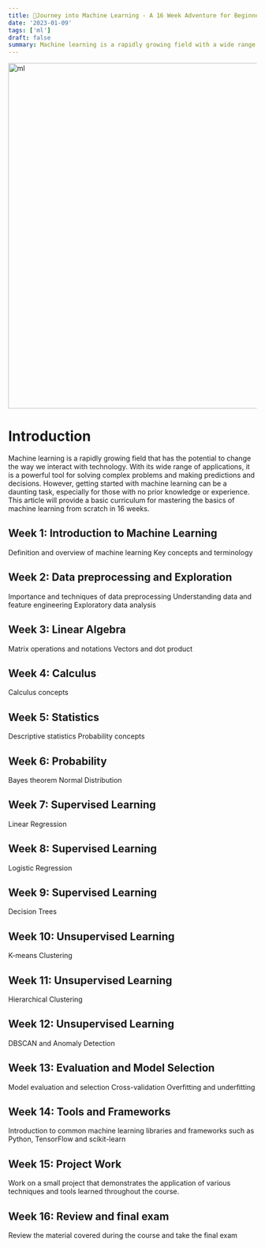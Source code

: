 ```yaml
---
title: 📘Journey into Machine Learning - A 16 Week Adventure for Beginners
date: '2023-01-09'
tags: ['ml']
draft: false
summary: Machine learning is a rapidly growing field with a wide range of applications, from self-driving cars to personalizing recommendations on streaming platforms. If you want to master machine learning, it's important to have a strong foundation in the fundamental concepts.
---
```


<div className="grid place-items-center">
  <img
    className="inline rounded-lg"
    src="https://images.squarespace-cdn.com/content/v1/5feb53185d3dab691b47361b/1609930650139-9NRI63XUJ29Y7E9LEA9G/12eca-machine-learning.gif"
    alt="ml"
    width="700"
    height="700"
  />
</div>

# Introduction
Machine learning is a rapidly growing field that has the potential to change the way we interact with technology. With its wide range of applications, it is a powerful tool for solving complex problems and making predictions and decisions. However, getting started with machine learning can be a daunting task, especially for those with no prior knowledge or experience. This article will provide a basic curriculum for mastering the basics of machine learning from scratch in 16 weeks.

## Week 1: Introduction to Machine Learning
Definition and overview of machine learning
Key concepts and terminology

## Week 2: Data preprocessing and Exploration
Importance and techniques of data preprocessing
Understanding data and feature engineering
Exploratory data analysis

## Week 3: Linear Algebra
Matrix operations and notations
Vectors and dot product

## Week 4: Calculus
Calculus concepts

## Week 5: Statistics
Descriptive statistics
Probability concepts

## Week 6: Probability
Bayes theorem
Normal Distribution

## Week 7: Supervised Learning
Linear Regression

## Week 8: Supervised Learning
Logistic Regression

## Week 9: Supervised Learning
Decision Trees

## Week 10: Unsupervised Learning
K-means Clustering

## Week 11: Unsupervised Learning
Hierarchical Clustering

## Week 12: Unsupervised Learning
DBSCAN and Anomaly Detection

## Week 13: Evaluation and Model Selection
Model evaluation and selection
Cross-validation
Overfitting and underfitting

## Week 14: Tools and Frameworks
Introduction to common machine learning libraries and frameworks such as Python, TensorFlow and scikit-learn

## Week 15: Project Work
Work on a small project that demonstrates the application of various techniques and tools learned throughout the course.

## Week 16: Review and final exam
Review the material covered during the course and take the final exam